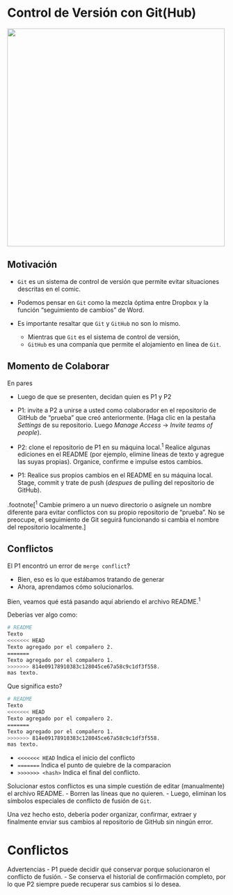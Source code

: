 

# Control de Versión con Git(Hub)

<div align="center">
<img src="http://phdcomics.com/comics/archive/phd101212s.gif" height=500>
</div>



## Motivación


- `Git` es un sistema de control de versión que permite evitar situaciones  descritas en el comic. 

- Podemos pensar en `Git` como la mezcla óptima entre Dropbox y la  función “seguimiento de cambios” de  Word. 

- Es importante resaltar que `Git` y `GitHub` no son lo mismo.
    - Mientras que `Git` es el sistema de control de versión, 
    - `GitHub` es una companía que permite el alojamiento en linea de `Git`. 



## Momento de Colaborar

En pares

- Luego de que se presenten, decidan quien es P1 y P2


- P1: invite a P2 a unirse a usted como colaborador en el repositorio de GitHub de "prueba" que creó anteriormente. (Haga clic en la pestaña *Settings* de su repositorio. Luego *Manage Access* -> *Invite teams of people*).

- P2: clone el repositorio de P1 en su máquina local.<sup>1</sup> Realice algunas ediciones en el README (por ejemplo, elimine líneas de texto y agregue las suyas propias). Organice, confirme e impulse estos cambios.


- P1: Realice sus propios cambios en el README en su máquina local. Stage, commit y trate de push  (*despues* de pulling del repositorio de GitHub).

.footnote[<sup>1</sup> Cambie primero a un nuevo directorio o asígnele un nombre diferente para evitar conflictos con su propio repositorio de "prueba". No se preocupe, el seguimiento de Git seguirá funcionando si cambia el nombre del repositorio localmente.]


## Conflictos

El P1 encontró un error de `merge conflict`?

- Bien, eso es lo que estábamos tratando de generar
- Ahora, aprendamos cómo solucionarlos.


Bien, veamos qué está pasando aquí abriendo el archivo README.<sup>1</sup>

Deberías ver algo como:
```bash
# README
Texto
<<<<<<< HEAD
Texto agregado por el compañero 2.
=======
Texto agregado por el compañero 1.
>>>>>>> 814e09178910383c128045ce67a58c9c1df3f558.
mas texto.
```












Que significa esto?

```bash
# README
Texto
<<<<<<< HEAD
Texto agregado por el compañero 2.
=======
Texto agregado por el compañero 1.
>>>>>>> 814e09178910383c128045ce67a58c9c1df3f558.
mas texto.
```

- `<<<<<<< HEAD` Indica el inicio del conflicto
- `=======` Indica el punto de quiebre de la comparacion
- `>>>>>>> <hash>` Indica el final del conflicto.





Solucionar estos conflictos es una simple cuestión de editar (manualmente) el archivo README.
- Borren las líneas  que no quieren.
- Luego, eliminan los símbolos especiales de conflicto de fusión de `Git`.

Una vez hecho esto, debería poder organizar, confirmar, extraer y finalmente enviar sus cambios al repositorio de GitHub sin ningún error.



# Conflictos

Advertencias
- P1 puede decidir qué conservar porque solucionaron el conflicto de fusión.
- Se conserva el historial de confirmación completo, por lo que P2 siempre puede recuperar sus cambios si lo desea.










